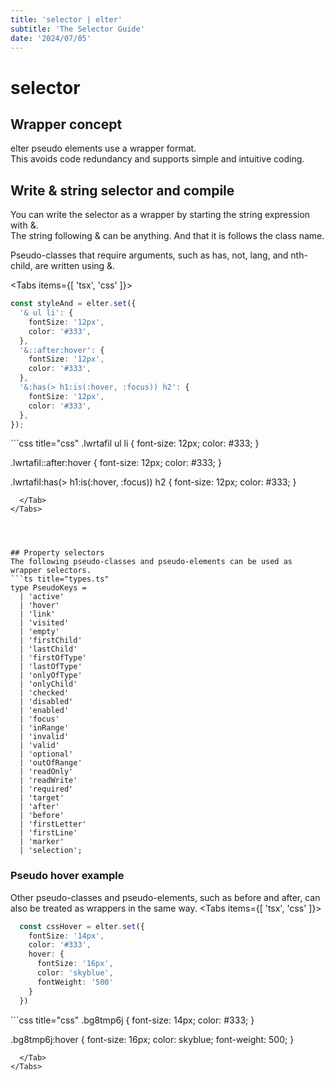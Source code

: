 ```yaml
---
title: 'selector | elter'
subtitle: 'The Selector Guide'
date: '2024/07/05'
---
```


<TocBot />

# selector

## Wrapper concept
elter pseudo elements use a wrapper format.  
This avoids code redundancy and supports simple and intuitive coding.

## Write & string selector and compile
You can write the selector as a wrapper by starting the string expression with &.  
The string following & can be anything. And that it is follows the class name.

Pseudo-classes that require arguments, such as has, not, lang, and nth-child, are written using &.

<Tabs items={[ 'tsx', 'css' ]}>
  <Tab>
```ts title="Something.tsx"
const styleAnd = elter.set({
  '& ul li': {
    fontSize: '12px',
    color: '#333',
  },
  '&::after:hover': {
    fontSize: '12px',
    color: '#333',
  },
  '&:has(> h1:is(:hover, :focus)) h2': {
    fontSize: '12px',
    color: '#333',
  },
});
```
  </Tab>
  <Tab>
```css title="css"
.lwrtafil ul li {
  font-size: 12px;
  color: #333;
}

.lwrtafil::after:hover {
  font-size: 12px;
  color: #333;
}

.lwrtafil:has(> h1:is(:hover, :focus)) h2 {
  font-size: 12px;
  color: #333;
}
```  
  </Tab>
</Tabs>




## Property selectors
The following pseudo-classes and pseudo-elements can be used as wrapper selectors.
```ts title="types.ts"
type PseudoKeys =
  | 'active'
  | 'hover'
  | 'link'
  | 'visited'
  | 'empty'
  | 'firstChild'
  | 'lastChild'
  | 'firstOfType'
  | 'lastOfType'
  | 'onlyOfType'
  | 'onlyChild'
  | 'checked'
  | 'disabled'
  | 'enabled'
  | 'focus'
  | 'inRange'
  | 'invalid'
  | 'valid'
  | 'optional'
  | 'outOfRange'
  | 'readOnly'
  | 'readWrite'
  | 'required'
  | 'target'
  | 'after'
  | 'before'
  | 'firstLetter'
  | 'firstLine'
  | 'marker'
  | 'selection';
  ```

### Pseudo hover example
Other pseudo-classes and pseudo-elements, such as before and after, can also be treated as wrappers in the same way.
<Tabs items={[ 'tsx', 'css' ]}>
  <Tab>
```ts title="Something.tsx"
  const cssHover = elter.set({
    fontSize: '14px',
    color: '#333',
    hover: {
      fontSize: '16px',
      color: 'skyblue',
      fontWeight: '500'
    }
  })
```
  </Tab>
  <Tab>
```css title="css"
.bg8tmp6j {
  font-size: 14px;
  color: #333;
}

.bg8tmp6j:hover {
  font-size: 16px;
  color: skyblue;
  font-weight: 500;
}
```  
  </Tab>
</Tabs>



